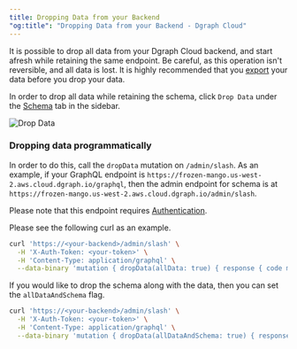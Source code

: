 ```yaml
---
title: Dropping Data from your Backend
"og:title": "Dropping Data from your Backend - Dgraph Cloud"
---
```



<DgraphWIP />

It is possible to drop all data from your Dgraph Cloud backend, and start afresh
while retaining the same endpoint. Be careful, as this operation isn't
reversible, and all data is lost. It is highly recommended that you
[export](./import-export) your data before you drop your data.

In order to drop all data while retaining the schema, click `Drop Data` under
the [Schema](https://cloud.dgraph.io/_/schema) tab in the sidebar.

![Drop Data](/images/dgraph/cloud/drop-data.png)

### Dropping data programmatically

In order to do this, call the `dropData` mutation on `/admin/slash`. As an
example, if your GraphQL endpoint is
`https://frozen-mango.us-west-2.aws.cloud.dgraph.io/graphql`, then the admin
endpoint for schema is at
`https://frozen-mango.us-west-2.aws.cloud.dgraph.io/admin/slash`.

Please note that this endpoint requires
[Authentication](/dgraph/cloud/authentication).

Please see the following curl as an example.

```sh
curl 'https://<your-backend>/admin/slash' \
  -H 'X-Auth-Token: <your-token>' \
  -H 'Content-Type: application/graphql' \
  --data-binary 'mutation { dropData(allData: true) { response { code message } } }'
```

If you would like to drop the schema along with the data, then you can set the
`allDataAndSchema` flag.

```sh
curl 'https://<your-backend>/admin/slash' \
  -H 'X-Auth-Token: <your-token>' \
  -H 'Content-Type: application/graphql' \
  --data-binary 'mutation { dropData(allDataAndSchema: true) { response { code message } } }'
```
